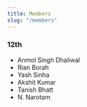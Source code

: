 ```yaml
---
title: Members
slug: "/members"
---
```


### 12th
- Anmol Singh Dhaliwal
- Rian Borah
- Yash Sinha
- Akshit Kumar
- Tanish Bhatt
- N. Narotam
